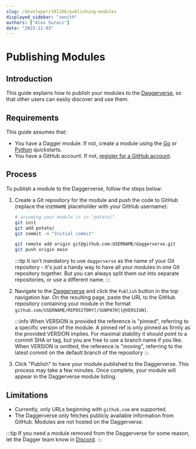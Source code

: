 ```yaml
---
slug: /developer/191108/publishing-modules
displayed_sidebar: "zenith"
authors: ["Alex Suraci"]
date: "2023-11-03"
---
```



# Publishing Modules

<PartialExperimentalDocs />

## Introduction

This guide explains how to publish your modules to the [Daggerverse](https://daggerverse.dev), so that other users can easily discover and use them.

## Requirements

This guide assumes that:

- You have a Dagger module. If not, create a module using the [Go](./go/525021-quickstart.mdx) or [Python](./python/419481-quickstart.mdx) quickstarts.
- You have a GitHub account. If not, [register for a GitHub account](https://github.com/signup).

## Process

To publish a module to the Daggerverse, follow the steps below:

1. Create a Git repository for the module and push the code to GitHub (replace the `USERNAME` placeholder with your GitHub username):

    ```sh
    # assuming your module is in "potato/"
    git init
    git add potato/
    git commit -m "Initial commit"

    git remote add origin git@github.com:USERNAME/daggerverse.git
    git push origin main
    ```

    :::tip
    It isn't mandatory to use `daggerverse` as the name of your Git repository - it's just a handy way to have all your modules in one Git repository together. But you can always split them out into separate repositories, or use a different name.
    :::

1. Navigate to the [Daggerverse](https://daggerverse.dev) and click the `Publish` button in the top navigation bar. On the resulting page, paste the URL to the GitHub repository containing your module in the format `github.com/USERNAME/REPOSITORY[/SUBPATH][@VERSION]`.

    :::info
    When VERSION is provided the reference is "pinned", referring to a specific version of the module. A pinned ref is only pinned as firmly as the provided VERSION implies. For maximal stability it should point to a commit SHA or tag, but you are free to use a branch name if you like. When VERSION is omitted, the reference is "moving", referring to the latest commit on the default branch of the repository
    :::

1. Click "Publish" to have your module published to the Daggerverse. This process may take a few minutes. Once complete, your module will appear in the Daggerverse module listing.

## Limitations

- Currently, only URLs beginning with `github.com` are supported.
- The Daggerverse only fetches publicly available information from GitHub. Modules are not hosted on the Daggerverse.

:::tip
 If you need a module removed from the Daggerverse for some reason, let the Dagger team know in [Discord](https://discord.gg/dagger-io).
:::
